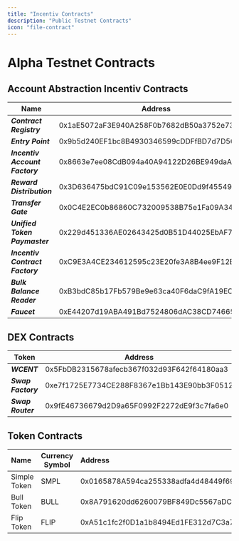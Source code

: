 ```yaml
---
title: "Incentiv Contracts"
description: "Public Testnet Contracts"
icon: "file-contract"
---
```


# Alpha Testnet Contracts

## Account Abstraction Incentiv Contracts

| **Name**                        | **Address**                                |
| ------------------------------- | ------------------------------------------ |
| **_Contract Registry_**         | 0x1aE5072aF3E940A258F0b7682dB50a3752e738b6 |
| **_Entry Point_**               | 0x9b5d240EF1bc8B4930346599cDDFfBD7d7D56db9 |
| **_Incentiv Account Factory_**  | 0x8663e7ee08CdB094a40A94122D26BE949daAF1aD |
| **_Reward Distribution_**       | 0x3D636475bdC91C09e153562E0E0Dd9f45549Dc15 |
| **_Transfer Gate_**             | 0x0C4E2EC0b86860C732009538B75e1Fa09A34e844 |
| **_Unified Token Paymaster_**   | 0x229d451336AE02643425d0B51D44025EbAF7aFd7 |
| **_Incentiv Contract Factory_** | 0xC9E3A4CE234612595c23E20fe3A8B4ee9F12B3Fd |
| **_Bulk Balance Reader_**       | 0xB3bdC85b17Fb579Be9e63ca40F6daC9fA19ECD1f |
| **_Faucet_**                    | 0xE44207d19ABA491Bd7524806dAC38CD746651399 |

## DEX Contracts

| Token              | Address                                    |
| ------------------ | ------------------------------------------ |
| **_WCENT_**        | 0x5FbDB2315678afecb367f032d93F642f64180aa3 |
| **_Swap Factory_** | 0xe7f1725E7734CE288F8367e1Bb143E90bb3F0512 |
| **_Swap Router_**  | 0x9fE46736679d2D9a65F0992F2272dE9f3c7fa6e0 |

## Token Contracts

| Name         | Currency Symbol | **Address**                                |
| :----------- | --------------- | :----------------------------------------- |
| Simple Token | SMPL            | 0x0165878A594ca255338adfa4d48449f69242Eb8F |
| Bull Token   | BULL            | 0x8A791620dd6260079BF849Dc5567aDC3F2FdC318 |
| Flip Token   | FLIP            | 0xA51c1fc2f0D1a1b8494Ed1FE312d7C3a78Ed91C0 |